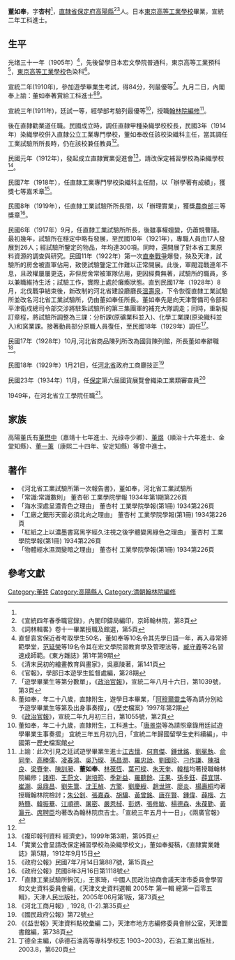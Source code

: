 '''董如奉'''{{BD|1882年||？年||catIdx=D董}}，字'''杏村'''<ref name="天津文史資料選輯" />，[[直隸省|直隸省]][[保定府|保定府]][[高陽縣|高陽縣]]<ref>《宣統四年春季職官錄》，內閣印鑄局編印，京師翰林院，第8頁</ref><ref>《詞林輯畧》卷十一畢業授職及館選，第5頁</ref>人。日本[[東京高等工業學校|東京高等工業學校]]畢業，宣統二年工科進士。

== 生平 ==
光绪三十一年（1905年）<ref>直督袁宮保近者考取學生50名，董如奉等10名令其先學日語一年，再入尋常師範學堂，[[范延榮|范延榮]]等19名令其在宏文學院習教育學及管理法等，[[臧守義|臧守義]]等2名習速成師範。《東方雜誌》第1年第9期</ref>，先後留學日本宏文學院普通科，東京高等工業預科<ref>《清末民初的繪畫教育與畫家》，吳嘉陵著，第141頁</ref>，[[東京高等工業學校|東京高等工業學校]]色染科<ref>《官報》，學部日本遊學生監督處編，第28期</ref>。

宣統二年(1910年)，參加遊學畢業生考試，得84分，列最優等<ref>「遊學畢業生等第分數單」，《[[政治官報|政治官報]]》，宣統二年八月十六日，第1039號，第3頁</ref>。九月二日，內閣奉上諭：董如奉著賞給工科進士<ref>董如奉，年二十八歲，直隸附生，遊學日本畢業，「[[阿穆爾靈圭|阿穆爾靈圭]]等為請分別給予遊學畢業生等第及出身事奏摺」，《歷史檔案》1997年第2期</ref><ref>《[[政治官報|政治官報]]》，宣統二年九月初三日，第1055號，第2頁</ref>。

宣統三年(1911年)，廷試一等，經學部考驗列最優等<ref>董如奉，年二十九歲，直隸附生，工科進士。「[[唐景崇|唐景崇]]等為請照章錄用廷試遊學畢業生事奏摺」 宜統三年五月初九日，「宣統二年歸國留學生史料續編」，中國第一歷史檔案館</ref>，授職[[翰林院編修|翰林院編修]]<ref>上諭：此次引見之廷試遊學畢業生進士[[江古懷|江古懷]]、[[何育傑|何育傑]]、[[鍾世銘|鍾世銘]]、[[劉冕執|劉冕執]]、[[俞同奎|俞同奎]]、[[高勝儒|高勝儒]]、[[凌春鴻|凌春鴻]]、[[吳乃琛|吳乃琛]]、[[孫昌潤|孫昌潤]]、[[羅忠詒|羅忠詒]]、[[劉國珍|劉國珍]]、[[刁作謙|刁作謙]]、[[陳祖良|陳祖良]]、[[梁賚奎|梁賚奎]]、[[陳訓昶|陳訓昶]]、'''董如奉'''、[[林葆恆|林葆恆]]、[[葉可樑|葉可樑]]、[[朱天奎|朱天奎]]、[[韓楷|韓楷]]均著授職翰林院編修；[[諸翔|諸翔]]、[[王蔚文|王蔚文]]、[[謝培筠|謝培筠]]、[[季新益|季新益]]、[[羅聽餘|羅聽餘]]、[[汪果|汪果]]、[[孫多鈺|孫多鈺]]、[[薛宜琪|薛宜琪]]、[[崔潮|崔潮]]、[[吳鼎昌|吳鼎昌]]、[[劉先䳲|劉先䳲]]、[[沈王楨|沈王楨]]、[[方擎|方擎]]、[[劉慶綬|劉慶綬]]、[[趙世瑄|趙世瑄]]、[[廖炎|廖炎]]、[[楊壽桐|楊壽桐]]均著授職翰林院檢討；[[朱公釗|朱公釗]]、[[張嘉森|張嘉森]]、[[胡驤|胡驤]]、[[黃曾銘|黃曾銘]]、[[唐在賢|唐在賢]]、[[鍾偉|鍾偉]]、[[薛楷|薛楷]]、[[方時簡|方時簡]]、[[韓振華|韓振華]]、[[江順德|江順德]]、[[屠密|屠密]]、[[嚴恩棫|嚴恩棫]]、[[彭炳|彭炳]]、[[張修敏|張修敏]]、[[楊德森|楊德森]]、[[朱葆勤|朱葆勤]]、[[黃瀛元|黃瀛元]]、[[席聘臣|席聘臣]]均著改為翰林院庶吉士。「宣統三年五月十一日」，《兩廣官報》</ref>。

後在直隸勸業道任職。民國成立時，調任直隸甲種染織學校校長，民國3年（1914年）染織學校併入直隸公立工業專門學校，董如奉改任該校染織科主任，當其調任工業試驗所所長時，仍在該校兼任教員<ref name="天津文史資料選輯" />。

民國元年（1912年），發起成立直隸實業促進會<ref>《複印報刊資料 經濟史》，1999年第3期，第95頁</ref>，請改保定補習學校為染織學校<ref>「實業公會呈請改保定補習學校為染織學校文」，董如奉擬稿，《直隸實業雜誌》第5期，1912年9月15日</ref>。

民國7年（1918年），任直隸工業專門學校染織科主任間，以「辦學著有成績」，獲獎七等嘉禾章<ref>《政府公報》民國7年7月14日第887號，第15頁</ref>。

民國8年（1919年），任直隸工業試驗所所長間，以「辦理實業」，獲獎[[農商部|農商部]]三等獎章<ref>《政府公報》民國8年3月16日第1118號</ref>。

民國6年（1917年）9月，任直隸工業試驗所所長，後雖事權嬗變，仍蕭規曹隨。最初幾年，試驗所在穩定中略有發展，至民國10年（1921年），專職人員由17人發展到26人；經試驗所鑒定的物品，年均達300項。同時，還開展了對本省工業原料資源的調查與研究。民國11年（1922年）第一次[[直奉戰爭|直奉戰爭]]爆發，殃及天津，試驗所的房舍被直軍佔用，致使試驗鑒定工作難以正常開展。此後，軍閥混戰連年不息，且政權屢屢更迭，非但房舍常被軍隊佔用，更因經費無著，試驗所的職員，多以兼職維持生活；試驗工作，實際上處於癱瘓狀態。直到民國17年（1928年）8月，北伐戰爭結束後，新改制的河北省建設廳廳長[[溫壽泉|溫壽泉]]，下令恢復直隸工業試驗所並改名河北省工業試驗所，仍由董如奉任所長。董如奉先是向天津警備司令部和平津衛戍總司令部交涉將駐紮試驗所的第三集團軍的補充大隊調走；同時，重新擬訂章程，將試驗所調整為三課：分析課(原礦業科並入)、化學工業課(原染織科並入)和窯業課。接著動員部分原職人員復任，至民國18年（1929年）調任<ref name="天津文史資料選輯">「直隸工業試驗所鉤沉」，王家琦，中國人民政治協商會議天津市委員會學習和文史資料委員會編，《天津文史資料選輯 2005年 第一輯 總第一百零五輯》，天津人民出版社，2005年06月第1版，第73頁</ref>。

民國17年（1928年）10月,河北省商品陳列所改為國貨陳列館，所長董如奉辭職<ref>《河北工商月報》, 1928, (1-2).第35頁</ref>。

民國18年（1929年）1月21日，任[[河北省|河北省]]政府工商廳技正<ref>《國民政府公報》第72號</ref>

民國23年（1934年）11月，任[[保定|保定]]第六屆國貨展覽會織染工業類審查員<ref>《《益世報》天津資料點校彙編 二》，天津市地方志編修委員會辦公室，天津圖書館編，第738頁</ref>

1949年，在河北省立工學院任職<ref>丁德全主編，《承德石油高等專科學校志 1903~2003》，石油工業出版社，2003.8，第620頁</ref>。

== 家族 ==
高陽董氏有[[董懋中|董懋中]]（嘉靖十七年進士、光祿寺少卿）、[[董煜|董煜]]（順治十六年進士、金堂知縣）、[[董一薰|董一薰]]（康熙二十四年、安定知縣）等曾中進士。

== 著作 ==
* 《河北省工業試驗所第一次報告書》，董如奉，河北省工業試驗所
* 「常識:常識數則」 董杏邨 工業學院學報 1934年第1期第226頁
* 「海水深處呈濃青色之理由」 董杏村 工業學院學報(第1冊) 1934第226頁
* 「工廠之鋸形天窗必須北向之理由」 董杏村 工業學院學報(第1冊) 1934第226頁
* 「紅紙之上以濃墨書寫黑字經久注視之後字體變黑綠色之理由」 董杏村 工業學院學報(第1冊) 1934第226頁
* 「物體經水濕潤變暗之理由」 董杏村 工業學院學報(第1冊) 1934第226頁

==參考文獻==
{{Reflist|1}}

{{宣統二年游學畢業進士}}

{{Authority control}}

{{DEFAULTSORT:D董}}
[[Category:董姓|Category:董姓]]
[[Category:高陽縣人|Category:高陽縣人]]
[[Category:清朝翰林院編修|Category:清朝翰林院編修]]